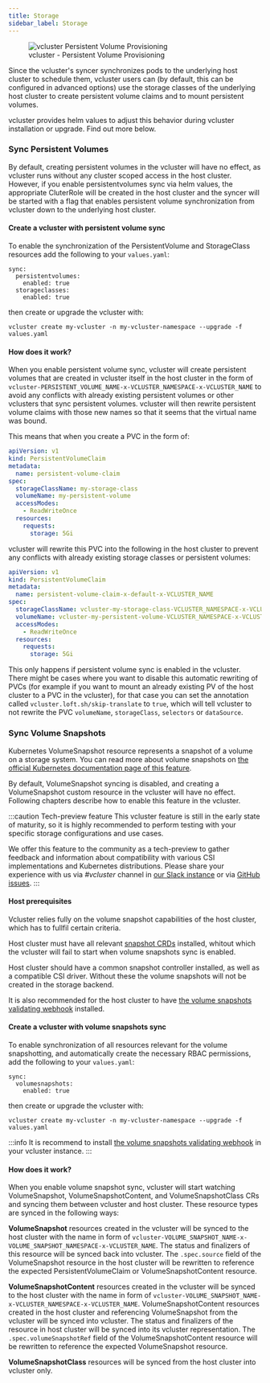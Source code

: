```yaml
---
title: Storage
sidebar_label: Storage
---
```


<figure>
  <img src="/docs/media/diagrams/vcluster-persistent-volume-provisioning.svg" alt="vcluster Persistent Volume Provisioning" />
  <figcaption>vcluster - Persistent Volume Provisioning</figcaption>
</figure>

Since the vcluster's syncer synchronizes pods to the underlying host cluster to schedule them, vcluster users can (by default, this can be configured in advanced options) use the storage classes of the underlying host cluster to create persistent volume claims and to mount persistent volumes.


vcluster provides helm values to adjust this behavior during vcluster installation or upgrade. Find out more below. 

### Sync Persistent Volumes

By default, creating persistent volumes in the vcluster will have no effect, as vcluster runs without any cluster scoped access in the host cluster. However, if you enable persistentvolumes sync via helm values, the appropriate CluterRole will be created in the host cluster and the syncer will be started with a flag that enables persistent volume synchronization from vcluster down to the underlying host cluster.

#### Create a vcluster with persistent volume sync

To enable the synchronization of the PersistentVolume and StorageClass resources add the following to your `values.yaml`:
```
sync:
  persistentvolumes:
    enabled: true
  storageclasses:
    enabled: true
```
then create or upgrade the vcluster with:

```
vcluster create my-vcluster -n my-vcluster-namespace --upgrade -f values.yaml
```

#### How does it work?

When you enable persistent volume sync, vcluster will create persistent volumes that are created in vcluster itself in the host cluster in the form of `vcluster-PERSISTENT_VOLUME_NAME-x-VCLUSTER_NAMESPACE-x-VCLUSTER_NAME` to avoid any conflicts with already existing persistent volumes or other vclusters that sync persistent volumes. vcluster will then rewrite persistent volume claims with those new names so that it seems that the virtual name was bound.

This means that when you create a PVC in the form of:

```yaml
apiVersion: v1
kind: PersistentVolumeClaim
metadata:
  name: persistent-volume-claim
spec:
  storageClassName: my-storage-class
  volumeName: my-persistent-volume
  accessModes:
    - ReadWriteOnce
  resources:
    requests:
      storage: 5Gi
```

vcluster will rewrite this PVC into the following in the host cluster to prevent any conflicts with already existing storage classes or persistent volumes:
```yaml
apiVersion: v1
kind: PersistentVolumeClaim
metadata:
  name: persistent-volume-claim-x-default-x-VCLUSTER_NAME
spec:
  storageClassName: vcluster-my-storage-class-VCLUSTER_NAMESPACE-x-VCLUSTER_NAME
  volumeName: vcluster-my-persistent-volume-VCLUSTER_NAMESPACE-x-VCLUSTER_NAME
  accessModes:
    - ReadWriteOnce
  resources:
    requests:
      storage: 5Gi
```

This only happens if persistent volume sync is enabled in the vcluster. There might be cases where you want to disable this automatic rewriting of PVCs (for example if you want to mount an already existing PV of the host cluster to a PVC in the vcluster), for that case you can set the annotation called `vcluster.loft.sh/skip-translate` to `true`, which will tell vcluster to not rewrite the PVC `volumeName`, `storageClass`, `selectors` or `dataSource`. 


### Sync Volume Snapshots
Kubernetes VolumeSnapshot resource represents a snapshot of a volume on a storage system. You can read more about volume snapshots on [the official Kubernetes documentation page of this feature](https://kubernetes.io/docs/concepts/storage/volume-snapshots/).

By default, VolumeSnapshot syncing is disabled, and creating a VolumeSnapshot custom resource in the vcluster will have no effect. Following chapters describe how to enable this feature in the vcluster.

:::caution Tech-preview feature
This vcluster feature is still in the early state of maturity, so it is highly recommended to perform testing with your specific storage configurations and use cases.

We offer this feature to the community as a tech-preview to gather feedback and information about compatibility with various CSI implementations and Kubernetes distributions. Please share your experience with us via *#vcluster* channel in [our Slack instance](https://slack.loft.sh/) or via [GitHub issues](https://github.com/loft-sh/vcluster/issues).
:::

#### Host prerequisites
Vcluster relies fully on the volume snapshot capabilities of the host cluster, which has to fullfil certain criteria.

Host cluster must have all relevant [snapshot CRDs](https://github.com/kubernetes-csi/external-snapshotter/tree/master/client/config/crd) installed, whitout which the vcluster will fail to start when volume snapshots sync is enabled.

Host cluster should have a common snapshot controller installed, as well as a compatible CSI driver. Without these the volume snapshots will not be created in the storage backend.

It is also recommended for the host cluster to have [the volume snapshots validating webhook](https://github.com/kubernetes-csi/external-snapshotter#validating-webhook) installed. 

#### Create a vcluster with volume snapshots sync

To enable synchronization of all resources relevant for the volume snapshotting, and automatically create the necessary RBAC permissions, add the following to your `values.yaml`:
```
sync:
  volumesnapshots:
    enabled: true
```
then create or upgrade the vcluster with:

```
vcluster create my-vcluster -n my-vcluster-namespace --upgrade -f values.yaml
```

:::info 
It is recommend to install [the volume snapshots validating webhook](https://github.com/kubernetes-csi/external-snapshotter#validating-webhook) in your vcluster instance. 
:::

#### How does it work?

When you enable volume snapshot sync, vcluster will start watching VolumeSnapshot, VolumeSnapshotContent, and VolumeSnapshotClass CRs and syncing them between vcluster and host cluster. These resource types are synced in the following ways:

**VolumeSnapshot** resources created in the vcluster will be synced to the host cluster with the name in form of `vcluster-VOLUME_SNAPSHOT_NAME-x-VOLUME_SNAPSHOT_NAMESPACE-x-VCLUSTER_NAME`. The status and finalizers of this resource will be synced back into vcluster. The `.spec.source` field of the VolumeSnapshot resource in the host cluster will be rewritten to reference the expected PersistentVolumeClaim or VolumeSnapshotContent resource.

**VolumeSnapshotContent** resources created in the vcluster will be synced to the host cluster with the name in form of `vcluster-VOLUME_SNAPSHOT_NAME-x-VCLUSTER_NAMESPACE-x-VCLUSTER_NAME`. VolumeSnapshotContent resources created in the host cluster and referencing VolumeSnapshot from the vcluster will be synced into vcluster. The status and finalizers of the resource in host cluster will be synced into its vcluster representation. The `.spec.volumeSnapshotRef` field of the VolumeSnapshotContent resource will be rewritten to reference the expected VolumeSnapshot resource.

**VolumeSnapshotClass** resources will be synced from the host cluster into vcluster only.